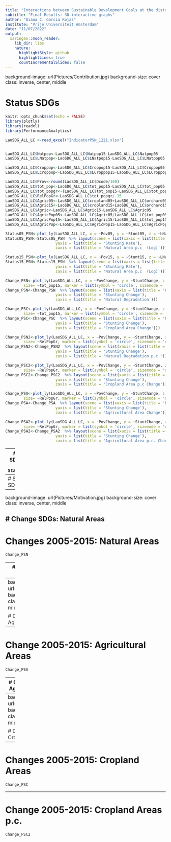 ```yaml
---
title: "Interactions between Sustainable Development Goals at the district level in Lap PDR"
subtitle: "Final Results: 3D-interactive graphs"
author: "Diana C. Garcia Rojas"
institute: "Vrije Universiteit Amsterdam"
date: "11/07/2022"
output:
  xaringan::moon_reader:
    lib_dir: libs
    nature:
      highlightStyle: github
      highlightLines: true
      countIncrementalSlides: false
---
```

background-image: url(Pictures/Contribution.jpg)
background-size: cover
class: inverse, center, middle

# Status SDGs

```r
knitr::opts_chunk$set(echo = FALSE)
library(plotly)
library(readxl)
library(PerformanceAnalytics)

LaoSDG_ALL_LC <-read_excel("IndicatorPSN_1221.xlsx")


LaoSDG_ALL_LC$Natpop<-LaoSDG_ALL_LC$Natpop15-LaoSDG_ALL_LC$Natpop05
LaoSDG_ALL_LC$LNatpop<-LaoSDG_ALL_LC$LNatpop15-LaoSDG_ALL_LC$LNatpop05

LaoSDG_ALL_LC$Croppop<-LaoSDG_ALL_LC$Croppop15-LaoSDG_ALL_LC$Croppop05
LaoSDG_ALL_LC$LCroppop<-LaoSDG_ALL_LC$LCroppop15-LaoSDG_ALL_LC$LCroppop05

LaoSDG_ALL_LC$Prov<-round(LaoSDG_ALL_LC$Dcode/100)
LaoSDG_ALL_LC$tot_pop<-LaoSDG_ALL_LC$tot_pop15-LaoSDG_ALL_LC$tot_pop05
LaoSDG_ALL_LC$tot_popgr<-(LaoSDG_ALL_LC$tot_pop15-LaoSDG_ALL_LC$tot_pop05)/LaoSDG_ALL_LC$tot_pop05
LaoSDG_ALL_LC$RelPopGr<-LaoSDG_ALL_LC$tot_popgr/.15
LaoSDG_ALL_LC$Agric05<-LaoSDG_ALL_LC$cropland05+LaoSDG_ALL_LC$orchard05 +LaoSDG_ALL_LC$grasslands05
LaoSDG_ALL_LC$Agric15<-LaoSDG_ALL_LC$cropland15+LaoSDG_ALL_LC$orchard15 +LaoSDG_ALL_LC$grasslands15
LaoSDG_ALL_LC$Agric<-LaoSDG_ALL_LC$Agric15-LaoSDG_ALL_LC$Agric05
LaoSDG_ALL_LC$AgricPop05<-LaoSDG_ALL_LC$Agric05/LaoSDG_ALL_LC$tot_pop05
LaoSDG_ALL_LC$AgricPop15<-LaoSDG_ALL_LC$Agric15/LaoSDG_ALL_LC$tot_pop15
LaoSDG_ALL_LC$AgricPop<-LaoSDG_ALL_LC$AgricPop15-LaoSDG_ALL_LC$AgricPop05

Status05_PSN<-plot_ly(LaoSDG_ALL_LC, x = ~Pov05, y = ~Stunt05, z = ~LNatpop05, type = "scatter3d", mode = "markers", color=~factor(Province), size= ~tot_pop05, marker = list(symbol = 'circle', sizemode = 'diameter'), sizes = c(5, 50))
Status05_PSN<-Status05_PSN  %>% layout(scene = list(xaxis = list(title = 'Poverty Rate'),
                      yaxis = list(title = 'Stunting Rate'),
                      zaxis = list(title = 'Natural Area p.c  (Log)')))

Status15_PSN<-plot_ly(LaoSDG_ALL_LC, x = ~Pov15, y = ~Stunt15, z = ~LNatpop15, type = "scatter3d", mode = "markers", color=~factor(Province), size= ~tot_pop15, marker = list(symbol = 'circle', sizemode = 'diameter'), sizes = c(5, 50))
Status15_PSN<-Status15_PSN  %>% layout(scene = list(xaxis = list(title = 'Poverty Rate'),
                      yaxis = list(title = 'Stunting Rate'),
                      zaxis = list(title = 'Natural Area p.c  (Log)')))

Change_PSN<-plot_ly(LaoSDG_ALL_LC, x = ~PovChange, y = ~StuntChange, z = ~(-NatChange), type = "scatter3d", mode = "markers", color=~factor(Province), 
        size= ~tot_pop15, marker = list(symbol = 'circle', sizemode = 'diameter'), sizes = c(5, 50))
Change_PSN<-Change_PSN  %>% layout(scene = list(xaxis = list(title = 'Poverty Change'),
                      yaxis = list(title = 'Stunting Change'),
                      zaxis = list(title = 'Natural Degradation')))

Change_PSC<-plot_ly(LaoSDG_ALL_LC, x = ~PovChange, y = ~StuntChange, z = ~cropland, type = "scatter3d", mode = "markers", color=~factor(Province), 
        size= ~tot_pop15, marker = list(symbol = 'circle', sizemode = 'diameter'), sizes = c(5, 50))
Change_PSC<-Change_PSC  %>% layout(scene = list(xaxis = list(title = 'Poverty Change'),
                      yaxis = list(title = 'Stunting Change'),
                      zaxis = list(title = 'Cropland Area Change')))

Change_PSN2<-plot_ly(LaoSDG_ALL_LC, x = ~PovChange, y = ~StuntChange, z = ~(-Natpop), type = "scatter3d", mode = "markers", color=~factor(Province), 
        size= ~RelPopGr, marker = list(symbol = 'circle', sizemode = 'diameter'), sizes = c(5, 50))
Change_PSN2<-Change_PSN2  %>% layout(scene = list(xaxis = list(title = 'Poverty Change'),
                      yaxis = list(title = 'Stunting Change'),
                      zaxis = list(title = 'Natural Degradation p.c ')))

Change_PSC2<-plot_ly(LaoSDG_ALL_LC, x = ~PovChange, y = ~StuntChange, z = ~Croppop, type = "scatter3d", mode = "markers", color=~factor(Province), 
        size= ~RelPopGr, marker = list(symbol = 'circle', sizemode = 'diameter'), sizes = c(5, 50))
Change_PSC2<-Change_PSC2  %>% layout(scene = list(xaxis = list(title = 'Poverty Change'),
                      yaxis = list(title = 'Stunting Change'),
                      zaxis = list(title = 'Cropland Area p.c Change')))

Change_PSA<-plot_ly(LaoSDG_ALL_LC, x = ~PovChange, y = ~StuntChange, z = ~Agric, color=~factor(Province),
        size= ~RelPopGr, marker = list(symbol = 'circle', sizemode = 'diameter'), sizes = c(5, 50))
Change_PSA<-Change_PSA  %>% layout(scene = list(xaxis = list(title = 'Poverty Change'),
                      yaxis = list(title = 'Stunting Change'),
                      zaxis = list(title = 'Agricultural Area Change')))

Change_PSA2<-plot_ly(LaoSDG_ALL_LC, x = ~PovChange, y = ~StuntChange, z = ~AgricPop, color=~factor(Province),
        size= ~RelPopGr, marker = list(symbol = 'circle', sizemode = 'diameter'), sizes = c(5, 50))
Change_PSA2<-Change_PSA2  %>% layout(scene = list(xaxis = list(title = 'Poverty Change'),
                      yaxis = list(title = 'Stunting Change'),
                      zaxis = list(title = 'Agricultural Area p.c. Change')))

```

---
# Status SDGs 2005
```r
Status05_PSN
```
---
# Status SDGs 2015
```r
Status15_PSN
```
---
background-image: url(Pictures/Motivation.jpg)
background-size: cover
class: inverse, center, middle

# Change SDGs: Natural Areas
---
# Changes 2005-2015: Natural Areas
```r
Change_PSN
```
---
# Change 2005-2015: Natural Areas p.c.

```r
Change_PSN2
```
---
background-image: url(Pictures/SmallArea.jpg)
background-size: cover
class: inverse, center, middle

# Change SDGs: Agricultural Areas
---
# Change 2005-2015: Agricultural Areas

```r
Change_PSA
```
---
# Change 2005-2015: Agricultural Areas p.c.

```r
Change_PSA2
```
---
background-image: url(Pictures/Results.jpg)
background-size: cover
class: inverse, center, middle

# Change SDGs: Cropland Areas
---
# Changes 2005-2015: Cropland Areas

```r
Change_PSC
```
---
# Change 2005-2015: Cropland Areas p.c.

```r
Change_PSC2
```

